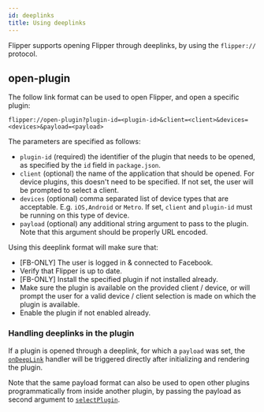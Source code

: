 ```yaml
---
id: deeplinks
title: Using deeplinks
---
```


Flipper supports opening Flipper through deeplinks, by using the `flipper://` protocol. 

## open-plugin

The follow link format can be used to open Flipper, and open a specific plugin:

`flipper://open-plugin?plugin-id=<plugin-id>&client=<client>&devices=<devices>&payload=<payload>`

The parameters are specified as follows:

* `plugin-id` (required) the identifier of the plugin that needs to be opened, as specified by the `id` field in `package.json`.
* `client` (optional) the name of the application that should be opened. For device plugins, this doesn't need to be specified. If not set, the user will be prompted to select a client.
* `devices` (optional) comma separated list of device types that are acceptable. E.g. `iOS,Android` or `Metro`. If set, `client` and `plugin-id` must be running on this type of device.
* `payload` (optional) any additional string argument to pass to the plugin. Note that this argument should be properly URL encoded.   


Using this deeplink format will make sure that:

* [FB-ONLY] The user is logged in & connected to Facebook.
* Verify that Flipper is up to date.
* [FB-ONLY] Install the specified plugin if not installed already.
* Make sure the plugin is available on the provided client / device, or will prompt the user for a valid device / client selection is made on which the plugin is available.
* Enable the plugin if not enabled already.

### Handling deeplinks in the plugin

If a plugin is opened through a deeplink, for which a `payload` was set, the [`onDeepLink`](flipper-plugin#ondeeplink) handler will be triggered directly after initializing and rendering the plugin.

Note that the same payload format can also be used to open other plugins programmatically from inside another plugin, by passing the payload as second argument to [`selectPlugin`](flipper-plugin#selectplugin).

